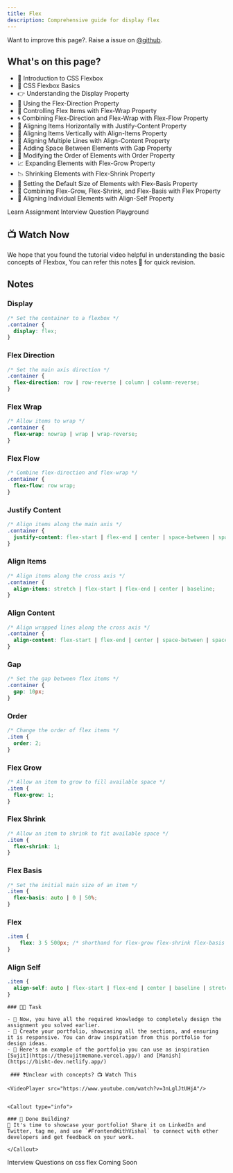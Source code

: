 ```yaml
---
title: Flex
description: Comprehensive guide for display flex
---
```


<Callout>

Want to improve this page?. Raise a issue on [@github](https://github.com/ManishBisht777/frontend-freaks-website).

</Callout>

## What's on this page?

- 👋 Introduction to CSS Flexbox
- 📐 CSS Flexbox Basics
- 👉 Understanding the Display Property
- 🔀 Using the Flex-Direction Property
- 🌯 Controlling Flex Items with Flex-Wrap Property
- 🌀 Combining Flex-Direction and Flex-Wrap with Flex-Flow Property
- 🤝 Aligning Items Horizontally with Justify-Content Property
- 👥 Aligning Items Vertically with Align-Items Property
- 🌇 Aligning Multiple Lines with Align-Content Property
- 🔲 Adding Space Between Elements with Gap Property
- 🔢 Modifying the Order of Elements with Order Property
- 📈 Expanding Elements with Flex-Grow Property
- 📉 Shrinking Elements with Flex-Shrink Property
- 📏 Setting the Default Size of Elements with Flex-Basis Property
- 💪 Combining Flex-Grow, Flex-Shrink, and Flex-Basis with Flex Property
- 🙋 Aligning Individual Elements with Align-Self Property

<Tabs defaultValue="learn">

<TabsList>
  <TabsTrigger value="learn">Learn</TabsTrigger>
  <TabsTrigger value="assignment">Assignment</TabsTrigger>
  <TabsTrigger value="InterviewQuestion">Interview Question</TabsTrigger>
  <TabsTrigger value="playground">Playground</TabsTrigger>

</TabsList>

<TabsContent value="learn">

 ## 📺 Watch Now

<VideoPlayer src="https://www.youtube.com/watch?v=3nLglJtUHjA"/>

<Callout type="info">
    We hope that you found the tutorial video helpful in understanding the basic concepts of Flexbox, You can refer this notes 📝 for quick revision.
</Callout>

## Notes

### Display  

```css
/* Set the container to a flexbox */
.container {
  display: flex;
}
```

### Flex Direction  

```css
/* Set the main axis direction */
.container {
  flex-direction: row | row-reverse | column | column-reverse;
}
```

### Flex Wrap  

```css
/* Allow items to wrap */
.container {
  flex-wrap: nowrap | wrap | wrap-reverse;
}
```

### Flex Flow  

```css
/* Combine flex-direction and flex-wrap */
.container {
  flex-flow: row wrap;
}
```

### Justify Content  

```css
/* Align items along the main axis */
.container {
  justify-content: flex-start | flex-end | center | space-between | space-around | space-evenly;
}
```

### Align Items  

```css
/* Align items along the cross axis */
.container {
  align-items: stretch | flex-start | flex-end | center | baseline;
}
```

### Align Content  

```css
/* Align wrapped lines along the cross axis */
.container {
  align-content: flex-start | flex-end | center | space-between | space-around | stretch;
}
```

### Gap  

```css
/* Set the gap between flex items */
.container {
  gap: 10px;
}
```

### Order  

```css
/* Change the order of flex items */
.item {
  order: 2;
}
```

### Flex Grow  

```css
/* Allow an item to grow to fill available space */
.item {
  flex-grow: 1;
}
```

### Flex Shrink  

```css
/* Allow an item to shrink to fit available space */
.item {
  flex-shrink: 1;
}
```

### Flex Basis  

```css
/* Set the initial main size of an item */
.item {
  flex-basis: auto | 0 | 50%;
}
```

### Flex  

```css
.item {
    flex: 3 5 500px; /* shorthand for flex-grow flex-shrink flex-basis  */
}
```

### Align Self  

```css
.item {
  align-self: auto | flex-start | flex-end | center | baseline | stretch;
}
```

</TabsContent>

<TabsContent value="assignment">
    
    ### 📌🔨 Task

    - 📝 Now, you have all the required knowledge to completely design the assignment you solved earlier.
    - 🎨 Create your portfolio, showcasing all the sections, and ensuring it is responsive. You can draw inspiration from this portfolio for design ideas.
    - 💼 Here's an example of the portfolio you can use as inspiration [Sujit](https://thesujitmemane.vercel.app/) and [Manish](https://bisht-dev.netlify.app/)

     ### ❓Unclear with concepts? 📺 Watch This

    <VideoPlayer src="https://www.youtube.com/watch?v=3nLglJtUHjA"/>


    <Callout type="info">

    ### 📣 Done Building?
    🎉 It's time to showcase your portfolio! Share it on LinkedIn and Twitter, tag me, and use `#FrontendWithVishal` to connect with other developers and get feedback on your work.

    </Callout>

   

</TabsContent>

<TabsContent value="InterviewQuestion">
    Interview Questions on css flex
</TabsContent>

<TabsContent value="playground">
    Coming Soon
</TabsContent>

</Tabs>